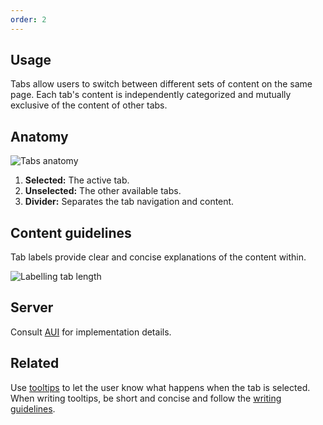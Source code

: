 ```yaml
---
order: 2
---
```


## Usage

Tabs allow users to switch between different sets of content on the same page. Each tab's content is independently categorized and mutually exclusive of the content of other tabs.

## Anatomy

![Tabs anatomy](../images/tabs-anatomy.png)

1. **Selected:** The active tab.
2. **Unselected:** The other available tabs.
3. **Divider:** Separates the tab navigation and content.

## Content guidelines

Tab labels provide clear and concise explanations of the content within.

![Labelling tab length](../images/tabs-label-length.png)

## Server

Consult [AUI](https://docs.atlassian.com/aui/) for implementation details.

## Related

Use [tooltips](/components/tooltips) to let the user know what happens when the tab is selected. When writing tooltips, be short and concise and follow the [writing guidelines](/content/writing-style).

